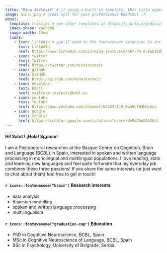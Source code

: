 ```yaml
---
title: "Mina Jevtović" # if using a built-in template, this title appears under your photo
image: mina.jpeg # great spot for your professional headshot :) 
about: 
  template: trestles # see other templates at https://quarto.org/docs/websites/website-about.html#templates
  image-shape: rounded
  image-width: 15em
  links:
    - icon: linkedin # you'll need to the fontawesome extension to include icons: https://github.com/quarto-ext/fontawesome
      text: LinkedIn
      href: https://www.linkedin.com/in/mina-jevtovi%C4%87-ph-d-8ab1695a/
    - icon: twitter
      text: Twitter
      href: https://twitter.com/minajevtovic
    - icon: github
      text: GitHub
      href: https://github.com/minajevtovic
    - icon: envelope
      text: Email
      href: mailto:m.jevtovic@bcbl.eu
    - icon: youtube
      text: YouTube
      href: https://www.youtube.com/channel/UCSK4rIJ9_6wa9cfH4NKjGLw
    - icon: google
      text: Scholar
      href: https://scholar.google.com/citations?user=kVe9b7AAAAAJ&hl
---
```


#### Hi! Salut ! ¡Hola! Здраво!

I am a Postdoctoral researcher at the <a href="https://www.bcbl.eu/en" style="text-decoration:none;">Basque Center on Cognition, Brain and Language (BCBL)</a> in Spain, interested in spoken and written language processing in monolingual and multilingual populations. I love reading, stats and learning new languages and feel quite fortunate that my everyday job combines these three passions! If you share the same interests (or just want to chat about them) feel free to get in touch!

#### `r icons::fontawesome("brain")` Research interests

-   data analysis
-   Bayesian modelling
-   spoken and written language processing
-   multilingualism

#### `r icons::fontawesome("graduation-cap")` Education

-   PhD in Cognitive Neuroscience, BCBL, Spain
-   MSc in Cognitive Neuroscience of Language, BCBL, Spain
-   BSc in Psychology, University of Belgrade, Serbia
